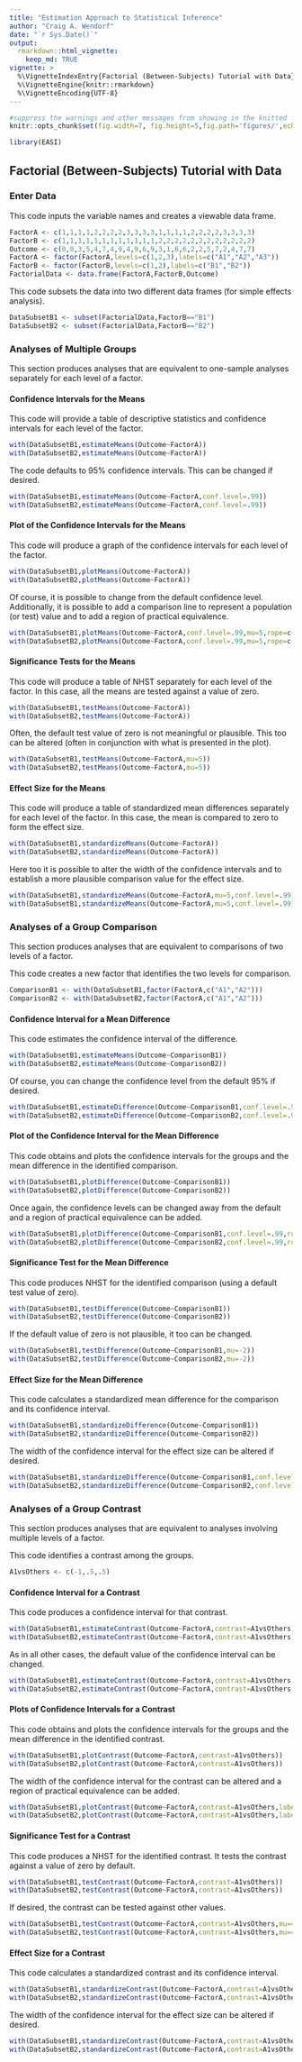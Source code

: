 ```yaml
---
title: "Estimation Approach to Statistical Inference"
author: "Craig A. Wendorf"
date: "`r Sys.Date()`"
output: 
  rmarkdown::html_vignette:
    keep_md: TRUE
vignette: >
  %\VignetteIndexEntry{Factorial (Between-Subjects) Tutorial with Data}
  %\VignetteEngine{knitr::rmarkdown}
  %\VignetteEncoding{UTF-8}
---
```


```r
#suppress the warnings and other messages from showing in the knitted file.
knitr::opts_chunk$set(fig.width=7, fig.height=5,fig.path='figures/',echo=TRUE,warning=FALSE,message=FALSE)
```

```r
library(EASI)
```

## Factorial (Between-Subjects) Tutorial with Data

### Enter Data

This code inputs the variable names and creates a viewable data frame.
```r
FactorA <- c(1,1,1,1,2,2,2,2,3,3,3,3,1,1,1,1,2,2,2,2,3,3,3,3)
FactorB <- c(1,1,1,1,1,1,1,1,1,1,1,1,2,2,2,2,2,2,2,2,2,2,2,2)
Outcome <- c(0,0,3,5,4,7,4,9,4,9,6,9,3,1,6,6,2,2,5,7,2,4,7,7)
FactorA <- factor(FactorA,levels=c(1,2,3),labels=c("A1","A2","A3"))
FactorB <- factor(FactorB,levels=c(1,2),labels=c("B1","B2"))
FactorialData <- data.frame(FactorA,FactorB,Outcome)
```

This code subsets the data into two different data frames (for simple effects analysis).
```r
DataSubsetB1 <- subset(FactorialData,FactorB=="B1")
DataSubsetB2 <- subset(FactorialData,FactorB=="B2")
```

### Analyses of Multiple Groups

This section produces analyses that are equivalent to one-sample analyses separately for each level of a factor.

#### Confidence Intervals for the Means

This code will provide a table of descriptive statistics and confidence intervals for each level of the factor.
```r
with(DataSubsetB1,estimateMeans(Outcome~FactorA))
with(DataSubsetB2,estimateMeans(Outcome~FactorA))
```

The code defaults to 95% confidence intervals. This can be changed if desired.
```r
with(DataSubsetB1,estimateMeans(Outcome~FactorA,conf.level=.99))
with(DataSubsetB2,estimateMeans(Outcome~FactorA,conf.level=.99))
```

#### Plot of the Confidence Intervals for the Means

This code will produce a graph of the confidence intervals for each level of the factor.
```r
with(DataSubsetB1,plotMeans(Outcome~FactorA))
with(DataSubsetB2,plotMeans(Outcome~FactorA))
```

Of course, it is possible to change from the default confidence level. Additionally, it is possible to add a comparison line to represent a population (or test) value and to add a region of practical equivalence.
```r
with(DataSubsetB1,plotMeans(Outcome~FactorA,conf.level=.99,mu=5,rope=c(3,7)))
with(DataSubsetB2,plotMeans(Outcome~FactorA,conf.level=.99,mu=5,rope=c(3,7)))
```

#### Significance Tests for the Means

This code will produce a table of NHST separately for each level of the factor. In this case, all the means are tested against a value of zero.
```r
with(DataSubsetB1,testMeans(Outcome~FactorA))
with(DataSubsetB2,testMeans(Outcome~FactorA))
```

Often, the default test value of zero is not meaningful or plausible. This too can be altered (often in conjunction with what is presented in the plot).
```r
with(DataSubsetB1,testMeans(Outcome~FactorA,mu=5))
with(DataSubsetB2,testMeans(Outcome~FactorA,mu=5))
```

#### Effect Size for the Means

This code will produce a table of standardized mean differences separately for each level of the factor. In this case, the mean is compared to zero to form the effect size.
```r
with(DataSubsetB1,standardizeMeans(Outcome~FactorA))
with(DataSubsetB2,standardizeMeans(Outcome~FactorA))
```

Here too it is possible to alter the width of the confidence intervals and to establish a more plausible comparison value for the effect size.
```r
with(DataSubsetB1,standardizeMeans(Outcome~FactorA,mu=5,conf.level=.99))
with(DataSubsetB1,standardizeMeans(Outcome~FactorA,mu=5,conf.level=.99))
```

### Analyses of a Group Comparison

This section produces analyses that are equivalent to comparisons of two levels of a factor.

This code creates a new factor that identifies the two levels for comparison.
```r
ComparisonB1 <- with(DataSubsetB1,factor(FactorA,c("A1","A2")))
ComparisonB2 <- with(DataSubsetB2,factor(FactorA,c("A1","A2")))
```

#### Confidence Interval for a Mean Difference

This code estimates the confidence interval of the difference.
```r
with(DataSubsetB1,estimateMeans(Outcome~ComparisonB1))
with(DataSubsetB2,estimateMeans(Outcome~ComparisonB2))
```

Of course, you can change the confidence level from the default 95% if desired.
```r
with(DataSubsetB1,estimateDifference(Outcome~ComparisonB1,conf.level=.99))
with(DataSubsetB2,estimateDifference(Outcome~ComparisonB2,conf.level=.99))
```

#### Plot of the Confidence Interval for the Mean Difference

This code obtains and plots the confidence intervals for the groups and the mean difference in the identified comparison.
```r
with(DataSubsetB1,plotDifference(Outcome~ComparisonB1))
with(DataSubsetB2,plotDifference(Outcome~ComparisonB2))
```

Once again, the confidence levels can be changed away from the default and a region of practical equivalence can be added.
```r
with(DataSubsetB1,plotDifference(Outcome~ComparisonB1,conf.level=.99,rope=c(-2,2)))
with(DataSubsetB2,plotDifference(Outcome~ComparisonB2,conf.level=.99,rope=c(-2,2)))
```

#### Significance Test for the Mean Difference

This code produces NHST for the identified comparison (using a default test value of zero).
```r
with(DataSubsetB1,testDifference(Outcome~ComparisonB1))
with(DataSubsetB2,testDifference(Outcome~ComparisonB2))
```

If the default value of zero is not plausible, it too can be changed.
```r
with(DataSubsetB1,testDifference(Outcome~ComparisonB1,mu=-2))
with(DataSubsetB2,testDifference(Outcome~ComparisonB2,mu=-2))
```

#### Effect Size for the Mean Difference

This code calculates a standardized mean difference for the comparison and its confidence interval.
```r
with(DataSubsetB1,standardizeDifference(Outcome~ComparisonB1))
with(DataSubsetB2,standardizeDifference(Outcome~ComparisonB2))
```

The width of the confidence interval for the effect size can be altered if desired.
```r
with(DataSubsetB1,standardizeDifference(Outcome~ComparisonB1,conf.level=.99))
with(DataSubsetB2,standardizeDifference(Outcome~ComparisonB2,conf.level=.99))
```

### Analyses of a Group Contrast

This section produces analyses that are equivalent to analyses involving multiple levels of a factor.

This code identifies a contrast among the groups.
```r
A1vsOthers <- c(-1,.5,.5)
```

#### Confidence Interval for a Contrast

This code produces a confidence interval for that contrast.
```r
with(DataSubsetB1,estimateContrast(Outcome~FactorA,contrast=A1vsOthers))
with(DataSubsetB2,estimateContrast(Outcome~FactorA,contrast=A1vsOthers))
```

As in all other cases, the default value of the confidence interval can be changed.
```r
with(DataSubsetB1,estimateContrast(Outcome~FactorA,contrast=A1vsOthers,conf.level=.99))
with(DataSubsetB2,estimateContrast(Outcome~FactorA,contrast=A1vsOthers,conf.level=.99))
```

#### Plots of Confidence Intervals for a Contrast

This code obtains and plots the confidence intervals for the groups and the mean difference in the identified contrast.
```r
with(DataSubsetB1,plotContrast(Outcome~FactorA,contrast=A1vsOthers))
with(DataSubsetB2,plotContrast(Outcome~FactorA,contrast=A1vsOthers))
```

The width of the confidence interval for the contrast can be altered and a region of practical equivalence can be added.
```r
with(DataSubsetB1,plotContrast(Outcome~FactorA,contrast=A1vsOthers,labels=c("A1","Others"),conf.level=.99,rope=c(-2,2)))
with(DataSubsetB2,plotContrast(Outcome~FactorA,contrast=A1vsOthers,labels=c("A1","Others"),conf.level=.99,rope=c(-2,2)))
```

#### Significance Test for a Contrast

This code produces a NHST for the identified contrast. It tests the contrast against a value of zero by default.
```r
with(DataSubsetB1,testContrast(Outcome~FactorA,contrast=A1vsOthers))
with(DataSubsetB2,testContrast(Outcome~FactorA,contrast=A1vsOthers))
```

If desired, the contrast can be tested against other values.
```r
with(DataSubsetB1,testContrast(Outcome~FactorA,contrast=A1vsOthers,mu=4))
with(DataSubsetB2,testContrast(Outcome~FactorA,contrast=A1vsOthers,mu=4))
```

#### Effect Size for a Contrast

This code calculates a standardized contrast and its confidence interval.
```r
with(DataSubsetB1,standardizeContrast(Outcome~FactorA,contrast=A1vsOthers))
with(DataSubsetB2,standardizeContrast(Outcome~FactorA,contrast=A1vsOthers))
```

The width of the confidence interval for the effect size can be altered if desired.
```r
with(DataSubsetB1,standardizeContrast(Outcome~FactorA,contrast=A1vsOthers,conf.level=.99))
with(DataSubsetB2,standardizeContrast(Outcome~FactorA,contrast=A1vsOthers,conf.level=.99))
```
